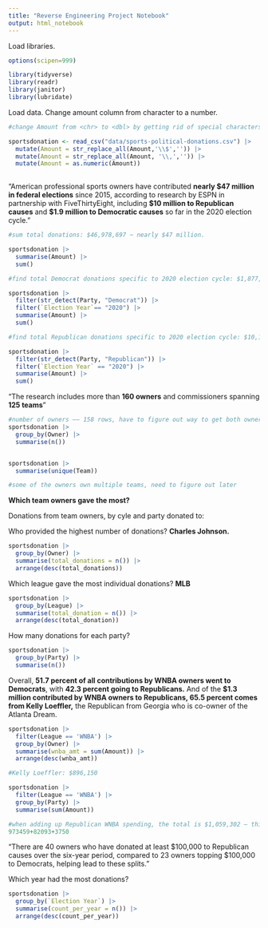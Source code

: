 ```yaml
---
title: "Reverse Engineering Project Notebook"
output: html_notebook
---
```


Load libraries.

```r
options(scipen=999)

library(tidyverse)
library(readr)
library(janitor)
library(lubridate)
```

Load data. Change amount column from character to a number.

```r

#change Amount from <chr> to <dbl> by getting rid of special characters

sportsdonation <- read_csv("data/sports-political-donations.csv") |>
  mutate(Amount = str_replace_all(Amount,'\\$','')) |>
  mutate(Amount = str_replace_all(Amount, '\\,','')) |>
  mutate(Amount = as.numeric(Amount))
  

```

"American professional sports owners have contributed **nearly \$47 million in federal elections** since 2015, according to research by ESPN in partnership with FiveThirtyEight, including **\$10 million to Republican causes** and **\$1.9 million to Democratic causes** so far in the 2020 election cycle."

```r

#sum total donations: $46,978,697 ~ nearly $47 million.

sportsdonation |>
  summarise(Amount) |>
  sum()

#find total Democrat donations specific to 2020 election cycle: $1,877,133 ~ $1.9 million.

sportsdonation |>
  filter(str_detect(Party, "Democrat")) |>
  filter(`Election Year`== "2020") |>
  summarise(Amount) |>
  sum()

#find total Republican donations specific to 2020 election cycle: $10,111,284 ~ $10 million.

sportsdonation |>
  filter(str_detect(Party, "Republican")) |>
  filter(`Election Year` == "2020") |>
  summarise(Amount) |>
  sum()

```

"The research includes more than **160 owners** and commissioners spanning **125 teams**"

```r

#number of owners —— 158 rows, have to figure out way to get both owners and commisioners for the "more than 160 owners and commisioners"
sportsdonation |>
  group_by(Owner) |>
  summarise(n())


sportsdonation |>
  summarise(unique(Team))

#some of the owners own multiple teams, need to figure out later
```

**Which team owners gave the most?**

Donations from team owners, by cyle and party donated to:

Who provided the highest number of donations? **Charles Johnson.**

```r

sportsdonation |>
  group_by(Owner) |>
  summarise(total_donations = n()) |>
  arrange(desc(total_donations))

```

Which league gave the most individual donations? **MLB**

```r

sportsdonation |>
  group_by(League) |>
  summarise(total_donation = n()) |>
  arrange(desc(total_donation))


```

How many donations for each party?

```r

sportsdonation |> 
  group_by(Party) |>
  summarise(n()) 

```

Overall, **51.7 percent of all contributions by WNBA owners went to Democrats**, with **42.3 percent going to Republicans.** And of the **\$1.3 million contributed by WNBA owners to Republicans, 65.5 percent comes from Kelly Loeffler,** the Republican from Georgia who is co-owner of the Atlanta Dream.

```r
sportsdonation |>
  filter(League == 'WNBA') |>
  group_by(Owner) |>
  summarise(wnba_amt = sum(Amount)) |>
  arrange(desc(wnba_amt))

#Kelly Loeffler: $896,150

sportsdonation |>
  filter(League == 'WNBA') |>
  group_by(Party) |>
  summarise(sum(Amount))

#when adding up Republican WNBA spending, the total is $1,059,302 — this is not $1.3m, have to figure out what went wrong
973459+82093+3750 
```

"There are 40 owners who have donated at least \$100,000 to Republican causes over the six-year period, compared to 23 owners topping \$100,000 to Democrats, helping lead to these splits."

Which year had the most donations?

```r

sportsdonation |>
  group_by(`Election Year`) |>
  summarise(count_per_year = n()) |>
  arrange(desc(count_per_year))



```
